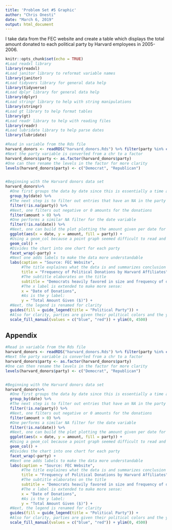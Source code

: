 ```yaml
---
title: 'Problem Set #5 Graphic'
author: "Chris Onesti"
date: "March 6, 2019"
output: html_document
---
```


I take data from the FEC website and create a table which displays the total amount donated to each political party by Harvard employees in 2005-2006.

```r

knitr::opts_chunk$set(echo = TRUE)
#Load readxl library
library(readxl)
#Load janitor library to reformat variable names
library(janitor)
#Load tidyvers library for general data help
library(tidyverse)
#Load dplyr library for general data help
library(dplyr)
#Load stringr library to help with string manipulations
library(stringr)
#Load gt library to help format tables
library(gt)
#Load readr library to help with reading files
library(readr)
#Load lubridate library to help parse dates
library(lubridate)
```




```r
#Read in variable from the Rds file 
harvard_donors <- readRDS("harvard_donors.Rds") %>% filter(party %in% c("DEM", "REP"))
#Next the party variable is converted from a chr to a factor
harvard_donors$party <- as.factor(harvard_donors$party)
#One can then rename the levels in the factor for more clarity
levels(harvard_donors$party) <- c("Democrat", "Republican")


#Beginning with the Harvard donors data set
harvard_donors%>% 
  #One first groups the data by date since this is essentially a time analysis
  group_by(date) %>%
  #The next step is to filter out entries that have an NA in the party variable
  filter(!is.na(party)) %>%
  #Next, one filters out negative or 0 amounts for the donations
  filter(amount > 0) %>% 
  #One performs a similar NA filter for the date variable
  filter(!is.na(date)) %>%
  #Next, one can build the plot plotting the amount given per date for each party.  The data is also colored by party for clarity
  ggplot(aes(x = date, y = amount, fill = party)) +
  #Using a geom_col because a point graph seemed difficult to read and a line graph looked too zig-zagged
  geom_col() + 
  #Divides the chart into one chart for each party
  facet_wrap(~party) + 
  #Next one adds labels to make the data more understandable
  labs(caption = "Source: FEC Website", 
       #The title explaines what the data is and summarizes conclusion
       title = "Frequency of Political Donations by Harvard Affiliates", 
       #The subtitle elaborates on the title
       subtitle = "Democrats heavily favored in size and frequency of donations", 
       #The x label is extended to make more sense:
       x = "Date of Donations", 
       #As is the y label:
       y = "Total Amount Given ($)") + 
  #Next, the legend is renamed for clarity 
  guides(fill = guide_legend(title = "Political Party")) + 
  #Also for clarity, parties are given their political colors and the y axis limit is set to a more reasonable level
  scale_fill_manual(values = c("blue", "red")) + ylim(0, 4500)
```


## Appendix


```r
#Read in variable from the Rds file 
harvard_donors <- readRDS("harvard_donors.Rds") %>% filter(party %in% c("DEM", "REP"))
#Next the party variable is converted from a chr to a factor
harvard_donors$party <- as.factor(harvard_donors$party)
#One can then rename the levels in the factor for more clarity
levels(harvard_donors$party) <- c("Democrat", "Republican")


#Beginning with the Harvard donors data set
harvard_donors%>% 
  #One first groups the data by date since this is essentially a time analysis
  group_by(date) %>%
  #The next step is to filter out entries that have an NA in the party variable
  filter(!is.na(party)) %>%
  #Next, one filters out negative or 0 amounts for the donations
  filter(amount > 0) %>% 
  #One performs a similar NA filter for the date variable
  filter(!is.na(date)) %>%
  #Next, one can build the plot plotting the amount given per date for each party.  The data is also colored by party for clarity
  ggplot(aes(x = date, y = amount, fill = party)) +
  #Using a geom_col because a point graph seemed difficult to read and a line graph looked too zig-zagged
  geom_col() + 
  #Divides the chart into one chart for each party
  facet_wrap(~party) + 
  #Next one adds labels to make the data more understandable
  labs(caption = "Source: FEC Website", 
       #The title explaines what the data is and summarizes conclusion
       title = "Frequency of Political Donations by Harvard Affiliates", 
       #The subtitle elaborates on the title
       subtitle = "Democrats heavily favored in size and frequency of donations", 
       #The x label is extended to make more sense:
       x = "Date of Donations", 
       #As is the y label:
       y = "Total Amount Given ($)") + 
  #Next, the legend is renamed for clarity 
  guides(fill = guide_legend(title = "Political Party")) + 
  #Also for clarity, parties are given their political colors and the y axis limit is set to a more reasonable level
  scale_fill_manual(values = c("blue", "red")) + ylim(0, 4500)
```

